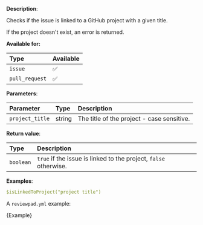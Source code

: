 
**Description**:

Checks if the issue is linked to a GitHub project with a given title.

If the project doesn't exist, an error is returned.

**Available for:**

| Type           | Available |
| :------------- | :-------- |
| `issue`        | ✅        |
| `pull_request` | ✅        |

**Parameters**:

| Parameter       | Type    | Description                                |
| :-------------- | :------ | :----------------------------------------- |
| `project_title` | string  | The title of the project - case sensitive. |

**Return value**:

| Type      | Description                                                       |
| :-------- | :---------------------------------------------------------------- |
| `boolean` | `true` if the issue is linked to the project, `false` otherwise.  |

**Examples**:

```yml
$isLinkedToProject("project title")
```

A `reviewpad.yml` example:

<CodeBlock language="yml">{Example}</CodeBlock>
